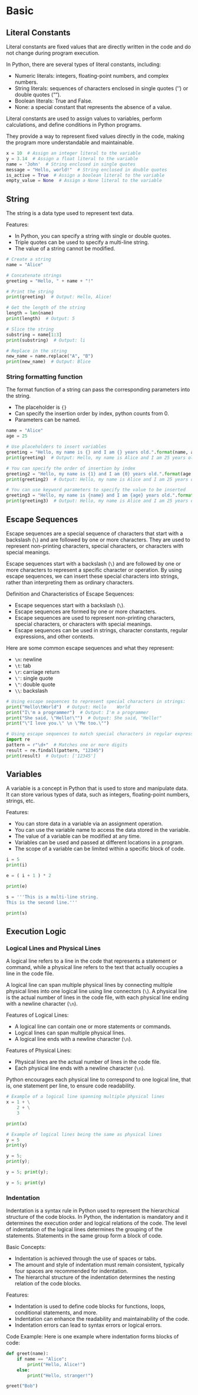 # Basic

## Literal Constants

Literal constants are fixed values that are directly written in the code and do not change during program execution.

In Python, there are several types of literal constants, including:

- Numeric literals: integers, floating-point numbers, and complex numbers.
- String literals: sequences of characters enclosed in single quotes ('') or double quotes ("").
- Boolean literals: True and False.
- None: a special constant that represents the absence of a value.

Literal constants are used to assign values to variables, perform calculations, and define conditions in Python programs.

They provide a way to represent fixed values directly in the code, making the program more understandable and maintainable.

```{python}
x = 10  # Assign an integer literal to the variable
y = 3.14  # Assign a float literal to the variable
name = 'John'  # String enclosed in single quotes
message = "Hello, world!"  # String enclosed in double quotes
is_active = True  # Assign a boolean literal to the variable
empty_value = None  # Assign a None literal to the variable
```

## String

The string is a data type used to represent text data.

Features:

- In Python, you can specify a string with single or double quotes.
- Triple quotes can be used to specify a multi-line string.
- The value of a string cannot be modified.

```{python}
# Create a string
name = "Alice"

# Concatenate strings
greeting = "Hello, " + name + "!"

# Print the string
print(greeting)  # Output: Hello, Alice!

# Get the length of the string
length = len(name)
print(length)  # Output: 5

# Slice the string
substring = name[1:3]
print(substring)  # Output: li

# Replace in the string
new_name = name.replace("A", "B")
print(new_name)  # Output: Blice
```

### String formatting function

The format function of a string can pass the corresponding parameters into the string.

- The placeholder is `{}`
- Can specify the insertion order by index, python counts from 0.
- Parameters can be named.


```{python}
name = "Alice"
age = 25

# Use placeholders to insert variables
greeting = "Hello, my name is {} and I am {} years old.".format(name, age)
print(greeting)  # Output: Hello, my name is Alice and I am 25 years old.

# You can specify the order of insertion by index
greeting2 = "Hello, my name is {1} and I am {0} years old.".format(age, name)
print(greeting2)  # Output: Hello, my name is Alice and I am 25 years old.

# You can use keyword parameters to specify the value to be inserted
greeting3 = "Hello, my name is {name} and I am {age} years old.".format(name="Alice", age=25)
print(greeting3)  # Output: Hello, my name is Alice and I am 25 years old.
```

## Escape Sequences

Escape sequences are a special sequence of characters that start with a backslash (`\`) and are followed by one or more characters. They are used to represent non-printing characters, special characters, or characters with special meanings.

Escape sequences start with a backslash (`\`) and are followed by one or more characters to represent a specific character or operation. By using escape sequences, we can insert these special characters into strings, rather than interpreting them as ordinary characters.

Definition and Characteristics of Escape Sequences:

- Escape sequences start with a backslash (`\`).
- Escape sequences are formed by one or more characters.
- Escape sequences are used to represent non-printing characters, special characters, or characters with special meanings.
- Escape sequences can be used in strings, character constants, regular expressions, and other contexts.

Here are some common escape sequences and what they represent:

- `\n`: newline
- `\t`: tab
- `\r`: carriage return
- `\'`: single quote
- `\"`: double quote
- `\\`: backslash


```{python}
# Using escape sequences to represent special characters in strings:
print("Hello\tWorld")  # Output: Hello    World
print("I\'m a programmer")  # Output: I'm a programmer
print("She said, \"Hello!\"")  # Output: She said, "Hello!"
print("\"I love you.\" \n \"Me too.\"")

# Using escape sequences to match special characters in regular expressions:
import re
pattern = r"\d+"  # Matches one or more digits
result = re.findall(pattern, "12345")
print(result)  # Output: ['12345']
```


## Variables

A variable is a concept in Python that is used to store and manipulate data. It can store various types of data, such as integers, floating-point numbers, strings, etc.

Features:

- You can store data in a variable via an assignment operation.
- You can use the variable name to access the data stored in the variable.
- The value of a variable can be modified at any time.
- Variables can be used and passed at different locations in a program.
- The scope of a variable can be limited within a specific block of code.


```{python}
i = 5
print(i)

e = ( i + 1 ) * 2

print(e)

s = '''This is a multi-line string.
This is the second line.'''

print(s)
```

## Execution Logic

### Logical Lines and Physical Lines

A logical line refers to a line in the code that represents a statement or command, while a physical line refers to the text that actually occupies a line in the code file.

A logical line can span multiple physical lines by connecting multiple physical lines into one logical line using line connectors (`\`). A physical line is the actual number of lines in the code file, with each physical line ending with a newline character (`\n`).

Features of Logical Lines:

- A logical line can contain one or more statements or commands.
- Logical lines can span multiple physical lines.
- A logical line ends with a newline character (`\n`).

Features of Physical Lines:

- Physical lines are the actual number of lines in the code file.
- Each physical line ends with a newline character (`\n`).

Python encourages each physical line to correspond to one logical line, that is, one statement per line, to ensure code readability.


```{python}
# Example of a logical line spanning multiple physical lines
x = 1 + \
    2 + \
    3

print(x)

# Example of logical lines being the same as physical lines
y = 5
print(y)

y = 5;
print(y);

y = 5; print(y);

y = 5; print(y)

```

### Indentation

Indentation is a syntax rule in Python used to represent the hierarchical structure of the code blocks. In Python, the indentation is mandatory and it determines the execution order and logical relations of the code. The level of indentation of the logical lines determines the grouping of the statements. Statements in the same group form a block of code.

Basic Concepts:

- Indentation is achieved through the use of spaces or tabs.
- The amount and style of indentation must remain consistent, typically four spaces are recommended for indentation.
- The hierarchal structure of the indentation determines the nesting relation of the code blocks.

Features:

- Indentation is used to define code blocks for functions, loops, conditional statements, and more.
- Indentation can enhance the readability and maintainability of the code.
- Indentation errors can lead to syntax errors or logical errors.

Code Example:
Here is one example where indentation forms blocks of code:

```{python}
def greet(name):
    if name == "Alice":
        print("Hello, Alice!")
    else:
        print("Hello, stranger!")

greet("Bob")
```

